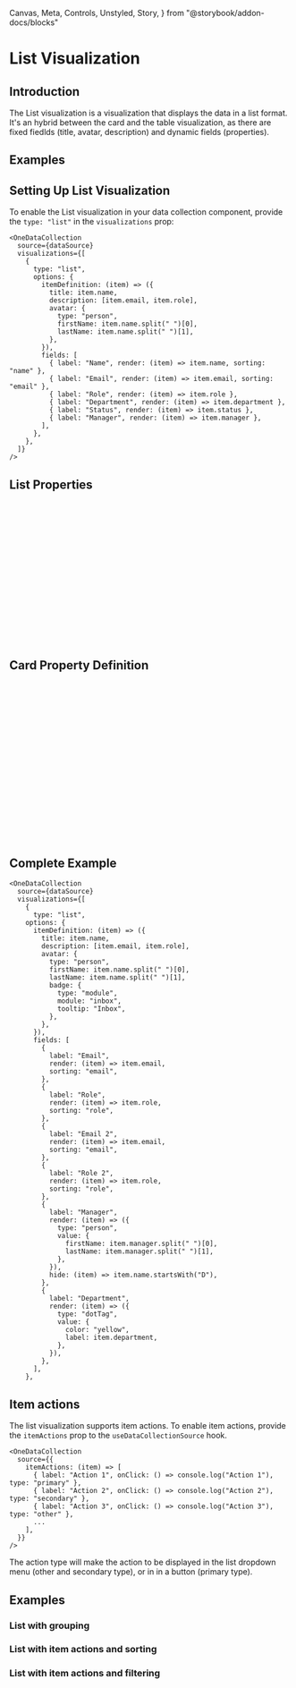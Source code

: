   Canvas,
  Meta,
  Controls,
  Unstyled,
  Story,
} from "@storybook/addon-docs/blocks"

<Meta title="Data Collection/Visualizations/List" />

# List Visualization

## Introduction

The List visualization is a visualization that displays the data in a list
format. It's an hybrid between the card and the table visualization, as there
are fixed fiedlds (title, avatar, description) and dynamic fields (properties).

## Examples

<Canvas of={ListStories.BasicListVisualization} />

## Setting Up List Visualization

To enable the List visualization in your data collection component, provide the
`type: "list"` in the `visualizations` prop:

```tsx
<OneDataCollection
  source={dataSource}
  visualizations={[
    {
      type: "list",
      options: {
        itemDefinition: (item) => ({
          title: item.name,
          description: [item.email, item.role],
          avatar: {
            type: "person",
            firstName: item.name.split(" ")[0],
            lastName: item.name.split(" ")[1],
          },
        }),
        fields: [
          { label: "Name", render: (item) => item.name, sorting: "name" },
          { label: "Email", render: (item) => item.email, sorting: "email" },
          { label: "Role", render: (item) => item.role },
          { label: "Department", render: (item) => item.department },
          { label: "Status", render: (item) => item.status },
          { label: "Manager", render: (item) => item.manager },
        ],
      },
    },
  ]}
/>
```

## List Properties

```ts
type ListVisualizationOptions<T> = {
  /**
   * The properties to display in the list.
   */
  fields: ListPropertyDefinition<T>[]

  /**
   * The definition of the item to display in the list.
   */
  itemDefinition: (item: T) => {
    title: string
    description?: string[]
    avatar?: AvatarVariant & {
      badge?: AvatarBadge
    }
  }
}
```

## Card Property Definition

```ts
type CardPropertyDefinition<T> = {
  /**
   * The label to display for the property.
   */
  label: string

  /**
   * The function to render the property.
   */
  render: (item: T) => DisplayValueDefinition
  /**
   * The icon to display for the property.
   */
  icon?: IconType
  /**
   * Allows you to hide the property for a given item.
   */
  hide?: (item: T) => boolean
}
```

## Complete Example

```tsx
<OneDataCollection
  source={dataSource}
  visualizations={[
    {
      type: "list",
    options: {
      itemDefinition: (item) => ({
        title: item.name,
        description: [item.email, item.role],
        avatar: {
          type: "person",
          firstName: item.name.split(" ")[0],
          lastName: item.name.split(" ")[1],
          badge: {
            type: "module",
            module: "inbox",
            tooltip: "Inbox",
          },
        },
      }),
      fields: [
        {
          label: "Email",
          render: (item) => item.email,
          sorting: "email",
        },
        {
          label: "Role",
          render: (item) => item.role,
          sorting: "role",
        },
        {
          label: "Email 2",
          render: (item) => item.email,
          sorting: "email",
        },
        {
          label: "Role 2",
          render: (item) => item.role,
          sorting: "role",
        },
        {
          label: "Manager",
          render: (item) => ({
            type: "person",
            value: {
              firstName: item.manager.split(" ")[0],
              lastName: item.manager.split(" ")[1],
            },
          }),
          hide: (item) => item.name.startsWith("D"),
        },
        {
          label: "Department",
          render: (item) => ({
            type: "dotTag",
            value: {
              color: "yellow",
              label: item.department,
            },
          }),
        },
      ],
    },
```

## Item actions

The list visualization supports item actions. To enable item actions, provide
the `itemActions` prop to the `useDataCollectionSource` hook.

```tsx
<OneDataCollection
  source={{
    itemActions: (item) => [
      { label: "Action 1", onClick: () => console.log("Action 1"), type: "primary" },
      { label: "Action 2", onClick: () => console.log("Action 2"), type: "secondary" },
      { label: "Action 3", onClick: () => console.log("Action 3"), type: "other" },
      ...
    ],
  }}
/>
```

The action type will make the action to be displayed in the list dropdown menu
(other and secondary type), or in in a button (primary type).

## Examples

### List with grouping

<Canvas of={ListStories.ListVisualizationWithGrouping} />

### List with item actions and sorting

<Canvas
  of={ListStories.ListVisualizationWithGroupingAndAllGroupsOpenByDefault}
/>

### List with item actions and filtering

<Canvas
  of={ListStories.ListVisualizationWithGroupingAndAllGroupsOpenByDefault}
/>

